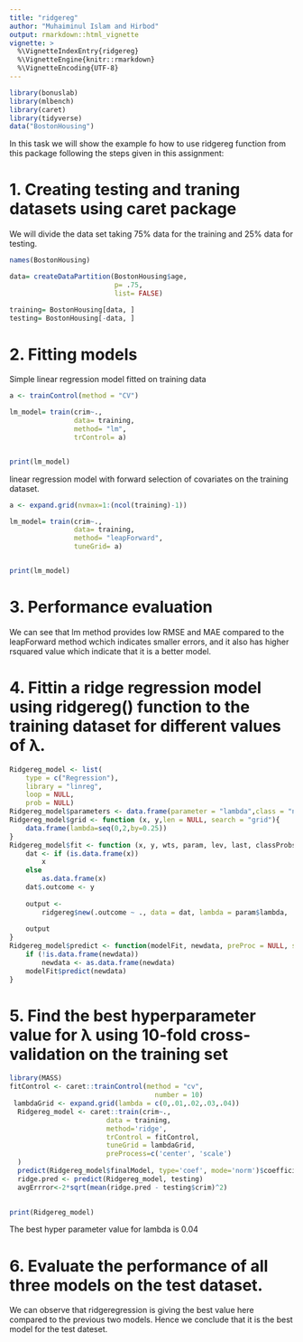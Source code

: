 ```yaml
---
title: "ridgereg"
author: "Muhaiminul Islam and Hirbod"
output: rmarkdown::html_vignette
vignette: >
  %\VignetteIndexEntry{ridgereg}
  %\VignetteEngine{knitr::rmarkdown}
  %\VignetteEncoding{UTF-8}
---
```


```r
library(bonuslab)
library(mlbench)
library(caret)
library(tidyverse)
data("BostonHousing")


```
In this task we will show the example fo how to use ridgereg function from this package following the steps given in this assignment:


# 1. Creating testing and traning datasets using caret package

We will divide the data set taking 75% data for the training and 25% data for testing.

```r

names(BostonHousing)

data= createDataPartition(BostonHousing$age, 
                          p= .75,
                          list= FALSE)

training= BostonHousing[data, ]
testing= BostonHousing[-data, ]

```

# 2. Fitting models

Simple linear regression model fitted on training data



```r

a <- trainControl(method = "CV")

lm_model= train(crim~.,
                data= training,
                method= "lm",
                trControl= a)


print(lm_model)

```

linear regression model with forward selection of covariates on the training dataset.


```r

a <- expand.grid(nvmax=1:(ncol(training)-1))

lm_model= train(crim~.,
                data= training,
                method= "leapForward",
                tuneGrid= a)


print(lm_model)


```


# 3. Performance evaluation


We can see that lm method provides low RMSE and MAE compared to the leapForward method wchich indicates smaller errors, and it also has higher rsquared value which indicate that it is a better model. 


# 4. Fittin a ridge regression model using ridgereg() function to the training dataset for different values of λ.



```r
Ridgereg_model <- list(
    type = c("Regression"),
    library = "linreg",
    loop = NULL,
    prob = NULL)
Ridgereg_model$parameters <- data.frame(parameter = "lambda",class = "numeric", label = "lambda")
Ridgereg_model$grid <- function (x, y,len = NULL, search = "grid"){
    data.frame(lambda=seq(0,2,by=0.25))
}
Ridgereg_model$fit <- function (x, y, wts, param, lev, last, classProbs, ...){
    dat <- if (is.data.frame(x))
        x
    else
        as.data.frame(x)
    dat$.outcome <- y
    
    output <-
        ridgereg$new(.outcome ~ ., data = dat, lambda = param$lambda, ...)
    
    output
}
Ridgereg_model$predict <- function(modelFit, newdata, preProc = NULL, submodels = NULL){
    if (!is.data.frame(newdata))
        newdata <- as.data.frame(newdata)
    modelFit$predict(newdata)
}
```

# 5. Find the best hyperparameter value for λ using 10-fold cross-validation on the training set


```r
library(MASS)
fitControl <- caret::trainControl(method = "cv",
                                    number = 10)
 lambdaGrid <- expand.grid(lambda = c(0,.01,.02,.03,.04))
  Ridgereg_model <- caret::train(crim~.,
                        data = training,
                        method='ridge',
                        trControl = fitControl,
                        tuneGrid = lambdaGrid,
                        preProcess=c('center', 'scale')
  )
  predict(Ridgereg_model$finalModel, type='coef', mode='norm')$coefficients[13,]
  ridge.pred <- predict(Ridgereg_model, testing)
  avgErrror<-2*sqrt(mean(ridge.pred - testing$crim)^2)
  

print(Ridgereg_model)

```


The best hyper parameter value for lambda is 0.04



# 6. Evaluate the performance of all three models on the test dataset.

We can observe that ridgeregression is giving the best value here compared to the previous two models. Hence we conclude that it is the best model for the test dateset. 
